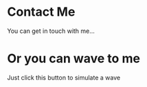 
# Contact Me
You can get in touch with me...

# Or you can wave to me

Just click this button to simulate a wave

<Wave />

